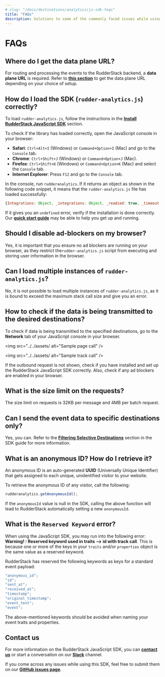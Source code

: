 ```yaml
---
# slug: "/docs/destinations/analytics/js-sdk-faqs"
title: "FAQs"
description: Solutions to some of the commonly faced issues while using the RudderStack JavaScript SDK.
---
```


# FAQs

## Where do I get the data plane URL?

For routing and processing the events to the RudderStack backend, a **data plane URL** is required. Refer to [**this section**](https://docs.rudderstack.com/get-started/installing-and-setting-up-rudderstack#what-is-a-data-plane-url-where-do-i-get-it) to get the data plane URL depending on your choice of setup.

## How do I load the SDK (`rudder-analytics.js`) correctly?

To load `rudder-analytics.js`, follow the instructions in the [**Install RudderStack JavaScript SDK**](https://docs.rudderstack.com/stream-sources/rudderstack-sdk-integration-guides/rudderstack-javascript-sdk/quick-start-guide) section.

To check if the library has loaded correctly, open the JavaScript console in your browser:

- **Safari**: `Ctrl+Alt+I` \(Windows\) or `Command+Option+I` \(Mac\) and go to the `Console` tab.
- **Chrome**: `Ctrl+Shift+J` \(Windows\) or `Command+Option+J` \(Mac\).
- **Firefox**: `Ctrl+Shift+K` \(Windows\) or `Command+Option+K` \(Mac\) and select the `Console` tab.
- **Internet Explorer**: Press `F12` and go to the `Console` tab.

In the console, run `rudderanalytics`. If it returns an object as shown in the following code snippet, it means that the `rudder-analytics.js` file has loaded successfully:

```javascript
{Integrations: Object, _integrations: Object, _readied: true, _timeout: 300, _user: n_}
```

If it gives you an `undefined` error, verify if the installation is done correctly. Our [**quick start guide**](https://docs.rudderstack.com/stream-sources/rudderstack-sdk-integration-guides/rudderstack-javascript-sdk/quick-start-guide) may be able to help you get up and running.

## Should I disable ad-blockers on my browser?

Yes, it is important that you ensure no ad blockers are running on your browser, as they restrict the`rudder-analytics.js` script from executing and storing user information in the browser.

## Can I load multiple instances of `rudder-analytics.js`?

No, it is not possible to load multiple instances of `rudder-analytics.js`, as it is bound to exceed the maximum stack call size and give you an error.

## How to check if the data is being transmitted to the desired destinations?

To check if data is being transmitted to the specified destinations, go to the **Network** tab of your JavaScript console in your browser.

<img src="../../assets/ alt="Sample page call" />

<img src="../../assets/ alt="Sample track call" />

<div class="infoBlock">
  
  If the outbound request is not shown, check if you have installed and set up the RudderStack JavaScript SDK correctly. Also, check if any ad blockers are enabled in your browser.
</div>

## What is the size limit on the requests?

The size limit on requests is 32KB per message and 4MB per batch request.

## Can I send the event data to specific destinations only?

Yes, you can. Refer to the [**Filtering Selective Destinations**](https://docs.rudderstack.com/stream-sources/rudderstack-sdk-integration-guides/rudderstack-javascript-sdk#filtering-selective-destinations) section in the SDK guide for more information.

## What is an anonymous ID? How do I retrieve it?

An anonymous ID is an auto-generated **UUID** \(Universally Unique Identifier\) that gets assigned to each unique, unidentified visitor to your website.

To retrieve the anonymous ID of any visitor, call the following:

```javascript
rudderanalytics.getAnonymousId();
```

<div class="infoBlock">
  
If the <code class="inline-code">anonymousId</code> value is null in the SDK, calling the above function will lead to RudderStack automatically setting a new <code class="inline-code">anonymousId</code>.
</div>

## What is the `Reserved Keyword` error?

When using the JavaScript SDK, you may run into the following error: **Warning! : Reserved keyword used in traits --> id with track call**. This is because one or more of the keys in your `traits` and/or `properties` object is the same value as a reserved keyword.

RudderStack has reserved the following keywords as keys for a standard event payload:

```javascript
"anonymous_id";
"id";
"sent_at";
"received_at";
"timestamp";
"original_timestamp";
"event_text";
"event";
```

<div class="warningBlock">
  
The above-mentioned keywords should be avoided when naming your event traits and properties.
</div>

## Contact us

For more information on the RudderStack JavaScript SDK, you can [**contact us**](mailto:%20docs@rudderstack.com) or start a conversation on our [**Slack**](https://resources.rudderstack.com/join-rudderstack-slack) channel.

If you come across any issues while using this SDK, feel free to submit them on our [**GitHub issues page**](https://github.com/rudderlabs/rudder-sdk-js/issues).
